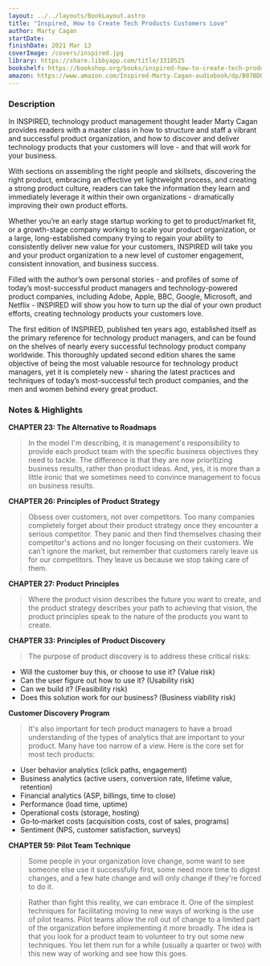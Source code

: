 ```yaml
---
layout: ../../layouts/BookLayout.astro
title: "Inspired, How to Create Tech Products Customers Love"
author: Marty Cagan
startDate:
finishDate: 2021 Mar 13
coverImage: /covers/inspired.jpg
library: https://share.libbyapp.com/title/3310525
bookshelf: https://bookshop.org/books/inspired-how-to-create-tech-products-customers-love/9781119387503
amazon: https://www.amazon.com/Inspired-Marty-Cagan-audiobook/dp/B07BDQVC45/
---
```


<ReadingTime
  startDate  = {frontmatter.startDate}
  finishDate = {frontmatter.finishDate}
/>

### Description
In INSPIRED, technology product management thought leader Marty Cagan provides readers with a master class in how to structure and staff a vibrant and successful product organization, and how to discover and deliver technology products that your customers will love - and that will work for your business.

With sections on assembling the right people and skillsets, discovering the right product, embracing an effective yet lightweight process, and creating a strong product culture, readers can take the information they learn and immediately leverage it within their own organizations - dramatically improving their own product efforts.

Whether you’re an early stage startup working to get to product/market fit, or a growth-stage company working to scale your product organization, or a large, long-established company trying to regain your ability to consistently deliver new value for your customers, INSPIRED will take you and your product organization to a new level of customer engagement, consistent innovation, and business success.

Filled with the author’s own personal stories - and profiles of some of today’s most-successful product managers and technology-powered product companies, including Adobe, Apple, BBC, Google, Microsoft, and Netflix - INSPIRED will show you how to turn up the dial of your own product efforts, creating technology products your customers love.

The first edition of INSPIRED, published ten years ago, established itself as the primary reference for technology product managers, and can be found on the shelves of nearly every successful technology product company worldwide. This thoroughly updated second edition shares the same objective of being the most valuable resource for technology product managers, yet it is completely new - sharing the latest practices and techniques of today’s most-successful tech product companies, and the men and women behind every great product.

### Notes & Highlights
**CHAPTER 23: The Alternative to Roadmaps**
> In the model I'm describing, it is management's responsibility to provide each product team with the specific business objectives they need to tackle. The difference is that they are now prioritizing business results, rather than product ideas. And, yes, it is more than a little ironic that we sometimes need to convince management to focus on business results.

**CHAPTER 26: Principles of Product Strategy**
> Obsess over customers, not over competitors. Too many companies completely forget about their product strategy once they encounter a serious competitor. They panic and then find themselves chasing their competitor's actions and no longer focusing on their customers. We can't ignore the market, but remember that customers rarely leave us for our competitors. They leave us because we stop taking care of them.

**CHAPTER 27: Product Principles**
> Where the product vision describes the future you want to create, and the product strategy describes your path to achieving that vision, the product principles speak to the nature of the products you want to create.

**CHAPTER 33: Principles of Product Discovery**
> The purpose of product discovery is to address these critical risks:
* Will the customer buy this, or choose to use it? (Value risk)
* Can the user figure out how to use it? (Usability risk)
* Can we build it? (Feasibility risk)
* Does this solution work for our business? (Business viability risk)

**Customer Discovery Program**
> It's also important for tech product managers to have a broad understanding of the types of analytics that are important to your product. Many have too narrow of a view. Here is the core set for most tech products:
* User behavior analytics (click paths, engagement)
* Business analytics (active users, conversion rate, lifetime value, retention)
* Financial analytics (ASP, billings, time to close)
* Performance (load time, uptime)
* Operational costs (storage, hosting)
* Go‐to‐market costs (acquisition costs, cost of sales, programs)
* Sentiment (NPS, customer satisfaction, surveys)

**CHAPTER 59: Pilot Team Technique**
> Some people in your organization love change, some want to see someone else use it successfully first, some need more time to digest changes, and a few hate change and will only change if they're forced to do it.

> Rather than fight this reality, we can embrace it. One of the simplest techniques for facilitating moving to new ways of working is the use of pilot teams. Pilot teams allow the roll out of change to a limited part of the organization before implementing it more broadly. The idea is that you look for a product team to volunteer to try out some new techniques. You let them run for a while (usually a quarter or two) with this new way of working and see how this goes.

<Fragment slot="buy">
  <BuyBook
    library   = {frontmatter.library}
    bookshelf = {frontmatter.bookshelf}
    amazon    = {frontmatter.amazon}
  />
</Fragment>
